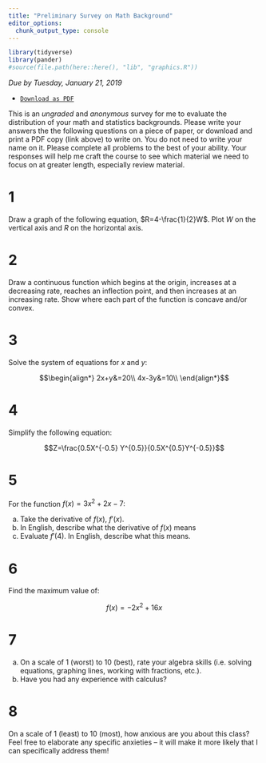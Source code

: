 ```yaml
---
title: "Preliminary Survey on Math Background"
editor_options: 
  chunk_output_type: console
---
```


```r
library(tidyverse)
library(pander)
#source(file.path(here::here(), "lib", "graphics.R"))
```

*Due by Tuesday, January 21, 2019*

- [<i class="fas fa-file-pdf"></i> `Download as PDF`](/assignment/preliminary-survey.pdf)
<!-- - [<i class="far fa-life-ring"></i> `Answer Key`](/homeworks/preliminary-survey-answers.html) -->

This is an *ungraded* and *anonymous* survey for me to evaluate the distribution of your math and statistics backgrounds. Please write your answers the the following questions on a piece of paper, or download and print a PDF copy (link above) to write on. You do not need to write your name on it. Please complete all problems to the best of your ability. Your responses will help me craft the course to see which material we need to focus on at greater length, especially review material.

# 1

Draw a graph of the following equation, $R=4-\frac{1}{2}W$. Plot $W$ on the vertical axis and $R$ on the horizontal axis.

# 2

Draw a continuous function which begins at the origin, increases at a decreasing rate, reaches an inflection point, and then increases at an increasing rate. Show where each part of the function is concave and/or convex.

# 3

Solve the system of equations for $x$ and $y$: 

$$\begin{align*}
2x+y&=20\\
4x-3y&=10\\
\end{align*}$$

# 4 

Simplify the following equation: 

$$Z=\frac{0.5X^{-0.5} Y^{0.5}}{0.5X^{0.5}Y^{-0.5}}$$

# 5 

For the function $f(x) = 3x^2+2x-7$: 

a. Take the derivative of $f(x)$, $f'(x)$. 
b. In English, describe what the derivative of $f(x)$ means
c. Evaluate $f'(4)$. In English, describe what this means. 

# 6

Find the maximum value of:

$$f(x)=-2x^2+16x$$

# 7 

a. On a scale of 1 (worst) to 10 (best), rate your algebra skills (i.e. solving equations, graphing lines, working with fractions, etc.). 
b. Have you had any experience with calculus?

# 8

On a scale of 1 (least) to 10 (most), how anxious are you about this class? Feel free to elaborate any specific anxieties -- it will make it more likely that I can specifically address them!